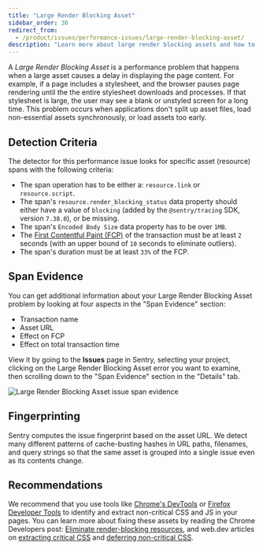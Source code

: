 ```yaml
---
title: "Large Render Blocking Asset"
sidebar_order: 30
redirect_from:
  - /product/issues/performance-issues/large-render-blocking-asset/
description: "Learn more about large render blocking assets and how to diagnose and fix them."
---
```


<Include name="early-adopter-note.mdx" />

A _Large Render Blocking Asset_ is a performance problem that happens when a large asset causes a delay in displaying the page content. For example, if a page includes a stylesheet, and the browser pauses page rendering until the the entire stylesheet downloads and processes. If that stylesheet is large, the user may see a blank or unstyled screen for a long time. This problem occurs when applications don't split up asset files, load non-essential assets synchronously, or load assets too early.

## Detection Criteria

The detector for this performance issue looks for specific asset (resource) spans with the following criteria:

- The span operation has to be either a: `resource.link` or `resource.script`.
- The span's `resource.render_blocking_status` data property should either have a value of `blocking` (added by the `@sentry/tracing` SDK, version `7.38.0`), or be missing.
- The span's `Encoded Body Size` data property has to be over `1MB`.
- The [First Contentful Paint (FCP)](/product/performance/web-vitals/#first-contentful-paint-fcp) of the transaction must be at least `2` seconds (with an upper bound of `10` seconds to eliminate outliers).
- The span's duration must be at least `33%` of the FCP.

## Span Evidence

You can get additional information about your Large Render Blocking Asset problem by looking at four aspects in the "Span Evidence" section:

- Transaction name
- Asset URL
- Effect on FCP
- Effect on total transaction time

View it by going to the **Issues** page in Sentry, selecting your project, clicking on the Large Render Blocking Asset error you want to examine, then scrolling down to the "Span Evidence" section in the "Details" tab.

![Large Render Blocking Asset issue span evidence](span-evidence.png)

## Fingerprinting

Sentry computes the issue fingerprint based on the asset URL. We detect many different patterns of cache-busting hashes in URL paths, filenames, and query strings so that the same asset is grouped into a single issue even as its contents change.

## Recommendations

We recommend that you use tools like [Chrome's DevTools](https://developer.chrome.com/docs/devtools/) or [Firefox Developer Tools](https://firefox-dev.tools) to identify and extract non-critical CSS and JS in your pages. You can learn more about fixing these assets by reading the Chrome Developers post: [Eliminate render-blocking resources](https://developer.chrome.com/en/docs/lighthouse/performance/render-blocking-resources/), and web.dev articles on [extracting critical CSS](https://web.dev/extract-critical-css/) and [deferring non-critical CSS](https://web.dev/defer-non-critical-css/).

